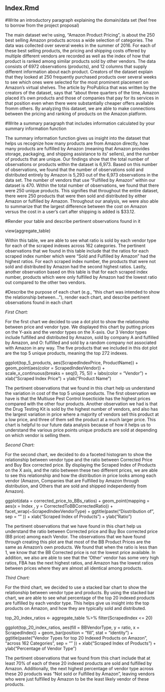 ## Index.Rmd

#Write an introductory paragraph explaining the domain/data set (feel free to borrow from the project proposal)

The main dataset we're using, "Amazon Product Pricing", is about the 250 best selling Amazon products across a wide selection of categories. The data was collected over several weeks in the summer of 2016. For each of these best selling products, the pricing and shipping costs offered by multiple different vendors are recorded as well as the index of how that product is ranked among similar products sold by other vendors. The data consists of 6972 observations (products), and 12 columns that supply different information about each product. Creators of the dataset explain that they looked at 250 frequently purchased products over several weeks to see which ones were selected for the most prominent placement on Amazon's virtual shelves. The article by ProPublica that was written by the creators of the dataset, says that "about three quarters of the time, Amazon placed it's own products and those of companies that pay for its services in that position even when there were substantially cheaper offers available fromm others. By analyzing this dataset, we are able to make connections between the pricing and ranking of products on the Amazon platform. 

#Write a summary paragraph that includes information calculated by your summary information function

The summary information function gives us insight into the dataset that helps us recognize how many products are from Amazon directly, how many products are fulfilled by Amazon (meaning that Amazon provides storage, packaging, and shipping assistance to its' sellers), and the number of products that are unique. Our findings show that the total number of observations or products within the dataset is 6,973. Based on this number of observations, we found that the number of observations sold and distributed entirely by Amazon is 5,293 out of the 6,973 observations in the data set. The number of vendors that use "Fulfilled by Amazon" within our dataset is 470. Within the total number of observations, we found that there were 250 unique products. This signifies that throughout the entire dataset, there were 250 products that were then sold and distributed by either Amazon or fulfilled by Amazon. Throughout our analysis, we were also able to summarize that the largest difference between the cost on Amazon versus the cost in a user's cart after shipping is added is $33.12.

#Render your table and describe pertinent observations found in it

view(aggregate_table)

Within this table, we are able to see what ratio is sold by each vendor type for each of the scraped indexes across 162 categories. The pertinent observations that we found in this table include that the ratios for each scraped index number which were "Sold and Fulfilled by Amazon" had the highest ratios. For each scraped index number, the products that were not sold and distributed by Amazon had the second highest ratios. Lastly, another observation based on this table is that for each scraped index number, products which were only fulfilled by Amazon had the lowest ratio out compared to the other two vendors. 

#Describe the purpose of each chart (e.g., "this chart was intended to show the relationship between..."), render each chart, and describe pertinent observations found in each chart

*First Chart:*

For the first chart we decided to use a dot plot to show the relationship between price and vendor type. We displayed this chart by putting prices on the Y-axis and the vendor types on the X-axis. Our 3 Vendor types include fulfilled and distributed by Amazon, sold by company A and fulfilled by Amazon, and O: fulfilled and sold by a random company not associated with Amazon in any way. The five products that we included in this dot plot are the top 5 unique products, meaning the top 272 indexes. 

ggplot(top_5_products, aes(ScrapedIndexPrice, ProductName)) +
  geom_point(aes(color = ScrapedIndexVendor)) +
  scale_x_continuous(breaks = seq(0, 75, 5)) + 
  labs(color = "Vendor") +
  xlab("Scraped Index Price") +
  ylab("Product Name") 

The pertinent observations that we found in this chart help us understand the variation in cost of the top 5 unique products. The first observation we have is that the Multiuse Pest Control Insecticide has the highest prices compared with the other four products. Another observation we had is that the Drug Testing Kit is sold by the highest number of vendors, and also has the largest variation in price where a majority of vendors sell this product at a low price, and three of them sell the product at a much larger price. This chart is helpful to our future data analysis because of how it helps us to understand the various price points unique products are sold at depending on which vendor is selling them. 

*Second Chart:*

For the second chart, we decided to do a faceted histogram to show the relationship between vendor type and the ratio between Corrected Price and Buy Box corrected price. By displaying the Scraped Index of Products on the X axis, and the ratio between these two different prices, we are able to see this relationship and how the distribution in price looks among each vendor (Amazon, Companies that are Fulfilled by Amazon through distribution, and Others that are sold and shipped independently from Amazon).

ggplot(data = corrected_price_to_BBs_ratios) +
  geom_point(mapping = aes(x = Index , y = CorrectedToBBCorrectedRatio)) +
  facet_wrap(~ScrapedIndexVendorType) +
  ggtitle(paste("Disstribution of ",
                sep = ""
  )) +
  xlab("Scraped Index of Products") +
  ylab("Ratio")
  
The pertinent observations that we have found in this chart help us understand the ratio between Corrected price and Buy Box corrected price (BB price) among each Vendor. The observations that we have found through creating this plot are that most of the BB Product Prices are the same as Amazon's own products. We found that when the ratio is less than 1, we know that the BB Corrected price is not the lowest price available. In addition, we also are able to see that the 'Other' vendor has some very high ratios, FBA has the next highest ratios, and Amazon has the lowest ratios between prices where they are almost all identical among products. 

*Third Chart:* 

For the third chart, we decided to use a stacked bar chart to show the relationship between vendor type and products. By using the stacked bar chart, we are able to see what percentage of the top 20 indexed products are fulfilled by each vendor type. This helps give us insight into the top products on Amazon, and how they are typically sold and distributed. 


  top_20_index_ratios <- aggregate_table %>%
  filter(ScrapedIndex <= 20)

ggplot(top_20_index_ratios, aes(fill = BBVendorType, y = ratio,
                                 x = ScrapedIndex)) +
  geom_bar(position = "fill", stat = "identity") +
  ggtitle(paste("Vendor Types for top 20 Indexed Products on Amazon ",
    "across 162 Categories",
    sep = ""
  )) +
  xlab("Scraped Index of Products") +
  ylab("Percentage of Vendor Type")
  
The pertinent observations that we found from this chart include that at least 70% of each of these 20 indexed products are sold and fulfilled by Amazon. Additionally, the next highest percentage of vendor type across these 20 products was "Not sold or Fulfilled by Amazon", leaving vendors who were just fulfilled by Amazon to be the least likely vendor of these products.   

